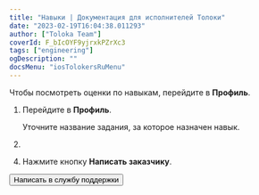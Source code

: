 ```yaml
---
title: "Навыки | Документация для исполнителей Толоки"
date: "2023-02-19T16:04:38.011293"
author: ["Toloka Team"]
coverId: F_bIcOYF9yjrxkPZrXc3
tags: ["engineering"]
ogDescription: ""
docsMenu: "iosTolokersRuMenu"
---
```



<RuSkillsContent1/>

Чтобы посмотреть оценки по навыкам, перейдите в **Профиль**.

<RuSkillsContent2/>

1. Перейдите в **Профиль**.

    Уточните название задания, за которое назначен навык.

1. <RuPriemkaPLslRnjK3B/>

<RuSkillsContent3/>

4. Нажмите кнопку **Написать заказчику**.

<RuSkillsContent4/>

<Button themeColor="light" view="default" size="l" type="link" url="../troubleshooting/support?form-source=skills">Написать в службу поддержки</Button>
